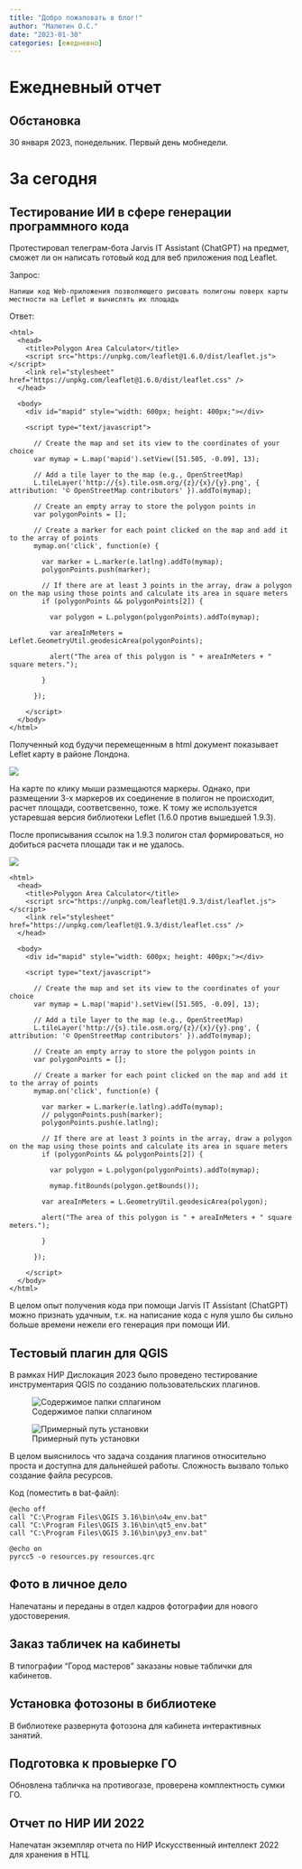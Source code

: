 ```yaml
---
title: "Добро пожаловать в блог!"
author: "Малютин О.С."
date: "2023-01-30"
categories: [ежедневно]
---
```


# Ежедневный отчет
## Обстановка
30 января 2023, понедельник. Первый день мобнедели.

# За сегодня
## Тестирование ИИ в сфере генерации программного кода
Протестировал телеграм-бота Jarvis IT Assistant (ChatGPT) на предмет, сможет ли он написать готовый код для веб приложения под Leaflet.

Запрос:
```
Напиши код Web-приложения позволяющего рисовать полигоны поверх карты местности на Leflet и вычислять их площадь
```

Ответ:
```
<html>
  <head>
    <title>Polygon Area Calculator</title>
    <script src="https://unpkg.com/leaflet@1.6.0/dist/leaflet.js"></script>
    <link rel="stylesheet" href="https://unpkg.com/leaflet@1.6.0/dist/leaflet.css" />
  </head>

  <body>
    <div id="mapid" style="width: 600px; height: 400px;"></div>

    <script type="text/javascript">

      // Create the map and set its view to the coordinates of your choice
      var mymap = L.map('mapid').setView([51.505, -0.09], 13);

      // Add a tile layer to the map (e.g., OpenStreetMap)
      L.tileLayer('http://{s}.tile.osm.org/{z}/{x}/{y}.png', { attribution: '© OpenStreetMap contributors' }).addTo(mymap);

      // Create an empty array to store the polygon points in
      var polygonPoints = [];

      // Create a marker for each point clicked on the map and add it to the array of points
      mymap.on('click', function(e) {

        var marker = L.marker(e.latlng).addTo(mymap);
        polygonPoints.push(marker);

        // If there are at least 3 points in the array, draw a polygon on the map using those points and calculate its area in square meters
        if (polygonPoints && polygonPoints[2]) {

          var polygon = L.polygon(polygonPoints).addTo(mymap);

          var areaInMeters = Leflet.GeometryUtil.geodesicArea(polygonPoints);

          alert("The area of this polygon is " + areaInMeters + " square meters."); 

        }  

      });  

    </script>  
  </body>  
</html>
```

Полученный код будучи перемещенным в html документ показывает Leflet карту в районе Лондона.

![](map.jpg)

На карте по клику мыши размещаются маркеры. Однако, при размещении 3-х маркеров их соединение в полигон не происходит, расчет площади, соответсвенно, тоже. К тому же используется устаревшая версия библиотеки Leflet (1.6.0 против вышедшей 1.9.3).

После прописывания ссылок на 1.9.3 полигон стал формироваться, но добиться расчета площади так и не удалось.

![](map2.jpg)

```
<html>
  <head>
    <title>Polygon Area Calculator</title>
    <script src="https://unpkg.com/leaflet@1.9.3/dist/leaflet.js"></script>
    <link rel="stylesheet" href="https://unpkg.com/leaflet@1.9.3/dist/leaflet.css" />
  </head>

  <body>
    <div id="mapid" style="width: 600px; height: 400px;"></div>

    <script type="text/javascript">

      // Create the map and set its view to the coordinates of your choice
      var mymap = L.map('mapid').setView([51.505, -0.09], 13);

      // Add a tile layer to the map (e.g., OpenStreetMap)
      L.tileLayer('http://{s}.tile.osm.org/{z}/{x}/{y}.png', { attribution: '© OpenStreetMap contributors' }).addTo(mymap);

      // Create an empty array to store the polygon points in
      var polygonPoints = [];

      // Create a marker for each point clicked on the map and add it to the array of points
      mymap.on('click', function(e) {

        var marker = L.marker(e.latlng).addTo(mymap);
        // polygonPoints.push(marker);
        polygonPoints.push(e.latlng);

        // If there are at least 3 points in the array, draw a polygon on the map using those points and calculate its area in square meters
        if (polygonPoints && polygonPoints[2]) {

          var polygon = L.polygon(polygonPoints).addTo(mymap);

          mymap.fitBounds(polygon.getBounds());

        var areaInMeters = L.GeometryUtil.geodesicArea(polygon);

        alert("The area of this polygon is " + areaInMeters + " square meters."); 

        }  

      });  

    </script>  
  </body>  
</html>
```

В целом опыт получения кода при помощи Jarvis IT Assistant (ChatGPT) можно признать удачным, т.к. на написание кода с нуля ушло бы сильно больше времени нежели его генерация при помощи ИИ.

## Тестовый плагин для QGIS
В рамках НИР Дислокация 2023 было проведено тестирование инструментария QGIS по созданию пользовательских плагинов.

![Содержимое папки сплагином](plugin_content.jpeg)


![Примерный путь установки](plagin_path.jpeg)

В целом выяснилось что задача создания плагинов относительно проста и доступна для дальнейшей работы. Сложность вызвало только создание файла ресурсов.

Код (поместить в bat-файл):
```
@echo off
call "C:\Program Files\QGIS 3.16\bin\o4w_env.bat"
call "C:\Program Files\QGIS 3.16\bin\qt5_env.bat"
call "C:\Program Files\QGIS 3.16\bin\py3_env.bat"

@echo on
pyrcc5 -o resources.py resources.qrc
```

## Фото в личное дело
Напечатаны и переданы в отдел кадров фотографии для нового удостоверения.

## Заказ табличек на кабинеты
В типографии "Город мастеров" заказаны новые таблички для кабинетов.

## Установка фотозоны в библиотеке
В библиотеке развернута фотозона для кабинета интерактивных занятий.

## Подготовка к провыерке ГО
Обновлена табличка на противогазе, проверена комплектность сумки ГО.

## Отчет по НИР ИИ 2022
Напечатан экземпляр отчета по НИР Искусственный интеллект 2022 для хранения в НТЦ.